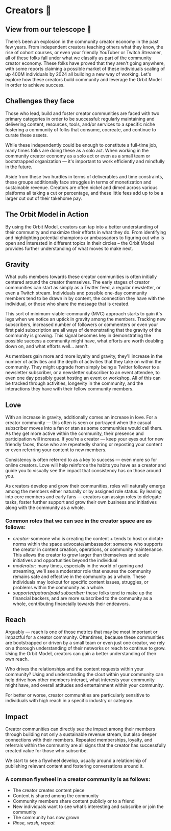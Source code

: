 # Creators 🎨

## View from our telescope 🔭

There’s been an explosion in the community creator economy in the past few years. From independent creators teaching others what they know, the rise of cohort courses, or even your friendly YouTuber or Twitch Streamer, all of these folks fall under what we classify as part of the community creator economy. These folks have proved that they aren't going anywhere, with some reports claiming a possible market of these individuals scaling of up 400M individuals by 2024 all building a new way of working. Let's explore how these creators build community and leverage the Orbit Model in order to achieve success.

## Challenges they face

Those who lead, build and foster creator communities are faced with two primary categories in order to be successful:
regularly maintaining and delivering content, resources, tools, and/or services to a specific niche
fostering a community of folks that consume, cocreate, and continue to curate these assets.

While these independently could be enough to constitute a full-time job, many times folks are doing these as a solo act. When working in the community creator economy as a solo act or even as a small team or bootstrapped organization — it's important to work efficiently and mindfully in the future.

Aside from these two hurdles in terms of deliverables and time constraints, these groups additionally face struggles in terms of monetization and sustainable revenue. Creators are often nickel and dimed across various platforms all taking a cut or percentage, and these little fees add up to be a larger cut out of their takehome pay.

## The Orbit Model in Action

By using the Orbit Model, creators can tap into a better understanding of their community and maximize their efforts in what they do. From identifying and highlighting potential champions or ambassadors to figuring out who is open and interested in different topics in their circles – the Orbit Model provides further understanding of what moves to make next.

## Gravity

What pulls members towards these creator communities is often initially centered around the creator themselves. The early stages of creator communities can start as simply as a Twitter feed, a regular newsletter, or even a Twitch stream. Individuals and possible one-day community members tend to be drawn in by content, the connection they have with the individual, or those who share the message that is created.

This sort of minimum-viable-community (MVC) approach starts to gain it's legs when we notice an uptick in gravity among the members. Tracking new subscribers, increased number of followers or commenters or even your first paid subscription are all ways of demonstrating that the gravity of the community is growing. This signal becomes key in demonstrating the possible success a community might have, what efforts are worth doubling down on, and what efforts well... aren't.

As members gain more and more loyalty and gravity, they'll increase in the number of activities and the depth of activities that they take on within the community. They might upgrade from simply being a Twitter follower to a newsletter subscriber, or a newsletter subscriber to an event attendee, to even one day possibly guest hosting an event or workshop. All of this can be tracked through activities, longevity in the community, and the interactions they have with their fellow community members.

## Love

With an increase in gravity, additionally comes an increase in love. For a creator community — this often is seen or portrayed when the casual subscriber moves into a fan or stan as some communities would call them. As they get more active within the community, their presence and participation will increase. If you're a creator — keep your eyes out for new friendly faces, those who are repeatedly sharing or reposting your content or even referring your content to new members.

Consistency is often referred to as a key to success — even more so for online creators. Love will help reinforce the habits you have as a creator and guide you to visually see the impact that consistency has on those around you.

As creators develop and grow their communities, roles will naturally emerge among the members either naturally or by assigned role status. By leaning into core members and early fans — creators can assign roles to delegate tasks, foster further support and grow their own business and initiatives along with the community as a whole.

### Common roles that we can see in the creator space are as follows:

- _creator:_ someone who is creating the content + tends to host or dictate norms within the space
  advocate/ambassador: someone who supports the creator in content creation, operations, or community maintenance. This allows the creator to grow larger than themselves and scale initiatives and opportunities beyond the individual
- _moderator:_ many times, especially in the world of gaming and streaming, we'll see a moderator role that ensures the community remains safe and effective in the community as a whole. These individuals may lookout for specific content issues, struggles, or problems within the community as a whole.
- _supporter/patron/paid subscriber:_ these folks tend to make up the financial backers, and are more subscribed to the community as a whole, contributing financially towards their endeavors.

## Reach

Arguably — reach is one of those metrics that may be most important or impactful for a creator community. Oftentimes, because these communities are bootstrapped or driven by a small team or even just one creator, we rely on a thorough understanding of their networks or reach to continue to grow. Using the Orbit Model, creators can gain a better understanding of their own reach.

Who drives the relationships and the content requests within your community? Using and understanding the clout within your community can help drive how other members interact, what interests your community might have, and overall attitudes and entertainment within your community.

For better or worse, creator communities are particularly sensitive to individuals with high reach in a specific industry or category.

## Impact

Creator communities can directly see the impact among their members through building not only a sustainable revenue stream, but also deeper connections with their members. Repeated memberships, loyalty, and referrals within the community are all signs that the creator has successfully created value for those who subscribe.

We start to see a flywheel develop, usually around a relationship of publishing relevant content and fostering conversations around it.

### A common flywheel in a creator community is as follows:

- The creator creates content piece
- Content is shared among the community
- Community members share content publicly or to a friend
- New individuals want to see what’s interesting and subscribe or join the community
- The community has now grown
- _Rinse, wash, repeat_
